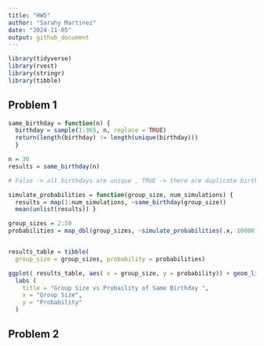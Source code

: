 ```yaml
---
title: "HW5"
author: "Sarahy Martinez"
date: "2024-11-05"
output: github_document
---
```


```r
library(tidyverse)
library(rvest)
library(stringr)
library(tibble)

```


## Problem 1 

```r

same_birthday = function(n) { 
  birthday = sample(1:365, n, replace = TRUE)
  return(length(birthday) != length(unique(birthday))) 
  }

n = 30 
results = same_birthday(n) 

# False -> all birthdays are unique , TRUE -> there are duplicate birthdays 

```

```r

simulate_probabilities = function(group_size, num_simulations) {
  results = map(1:num_simulations, ~same_birthday(group_size))
  mean(unlist(results)) }

group_sizes = 2:50 
probabilities = map_dbl(group_sizes, ~simulate_probabilities(.x, 10000))


results_table = tibble(
  group_size = group_sizes, probability = probabilities)

```

```r

ggplot( results_table, aes( x = group_size, y = probability)) + geom_line() + geom_point()+
  labs (
    title = "Group Size vs Probaility of Same Birthday ",
    x = "Group Size",
    y = "Probability"
  )

```


## Problem 2


